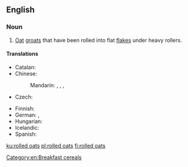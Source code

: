 {{also|rolled-oats}}
==English==
{{wikipedia}}

===Noun===
{{en-plural noun}}

# [[oat|Oat]] [[groat]]s that have been rolled into flat [[flake]]s under heavy rollers.

====Translations====
{{trans-top|oat groats rolled into flat flakes}}
* Catalan: {{t|ca|flocs de civada|m-p}}
* Chinese:
*: Mandarin: {{t+|cmn|麥片|sc=Hani}}, {{t+|cmn|麦片|tr=màipiàn|sc=Hani}}, {{t+|cmn|燕麥|sc=Hani}}, {{t+|cmn|燕麦|tr=yànmài|sc=Hani}}
* Czech: {{t|cs|ovesné vločky|f-p}}
{{trans-mid}}
* Finnish: {{t|fi|kaurahiutaleet|p}}
* German: {{t+|de|Haferflocken|f}}, {{t|de|Schmelzflocken|f}}
* Hungarian: {{t+|hu|zabpehely}}
* Icelandic: {{t+|is|haframjöl|n}}
* Spanish: {{t|es|copos de avena|m-p}}
{{trans-bottom}}

[[Category:en:Breakfast cereals]]

[[ku:rolled oats]]
[[pl:rolled oats]]
[[fi:rolled oats]]
